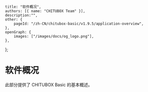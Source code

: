 	title: "软件概况",
	authors: [{ name: "CHITUBOX Team" }],
	description:"",
	other: {
		pageId: "/zh-CN/chitubox-basic/v1.9.5/application-overview",
	},
	openGraph: {
		images: ["/images/docs/og_logo.png"],
	},
};

# 软件概况

此部分提供了 CHITUBOX Basic 的基本概述。

